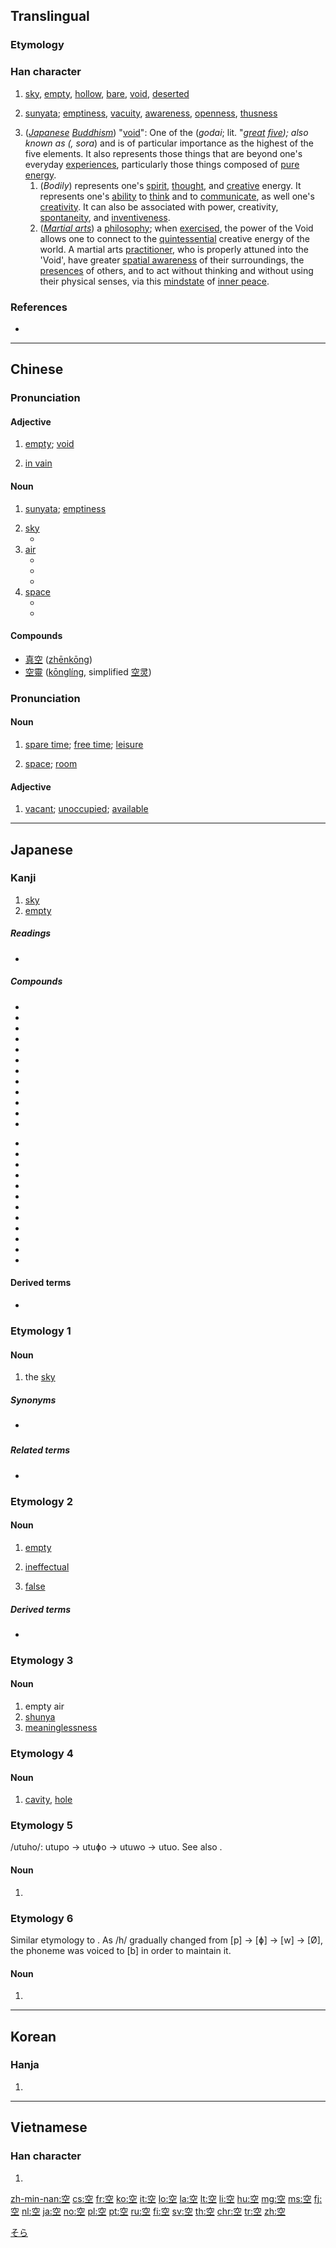 {{character info/new}}
==Translingual==
{{stroke order|strokes=8}}

===Etymology===

{{Han compound|穴|工|c1=s|c2=p|t1=cave, hole|ls=psc}}

===Han character===
{{Han char|rn=116|rad=穴|as=03|sn=8|four=30101|canj=JCM|ids=⿱穴工}}

# [[sky]], [[empty]], [[hollow]], [[bare]], [[void]], [[deserted]]
# {{context|Buddhism|lang=mul}} [[sunyata]]; [[emptiness]], [[vacuity]], [[awareness]], [[openness]], [[thusness]]
# (''[[Japanese]] [[Buddhism]]'') "[[Wikipedia:Five elements (Japanese philosophy)#Kū|void]]": One of the {{l|ja|五大}} (''godai''; lit. "''[[great]] [[five]]); also known as {{l|ja|天}} ({{l|ja|そら}}, sora'') and is of particular importance as the highest of the five elements. It also represents those things that are beyond one's everyday [[experience]]s, particularly those things composed of [[pure]] [[energy]].
## (''Bodily'') represents one's [[spirit]], [[thought]], and [[creative]] energy. It represents one's [[ability]] to [[think]] and to [[communicate]], as well one's [[creativity]]. It can also be associated with power, creativity, [[spontaneity]], and [[inventiveness]].
## (''[[martial art|Martial arts]]'') a [[philosophy]]; when [[exercise]]d, the power of the Void allows one to connect to the [[quintessential]] creative energy of the world. A martial arts [[practitioner]], who is properly attuned into the 'Void', have greater [[visucentric|spatial awareness]] of their surroundings, the [[presence]]s of others, and to act without thinking and without using their physical senses, via this [[mindstate]] of [[inner peace]].

===References===
* {{Han ref|kx=0863.010|dkj=25415|dj=1289.080|hdz=42719.080|uh=7A7A|ud=31354|bh=AAC5|bd=43717}}

----

==Chinese==
{{zh-forms}}

===Pronunciation===
{{zh-pron
|m=kōng
|c=hung1
|mn=khang/khàng/khòng
|mc=y
|oc=y
|cat=a,n
}}

====Adjective====
{{cmn-adj|ts|pin=kōng|pint=kong1}}

# [[empty]]; [[void]] 
#: {{zh-usex|這 箱子 是 空 的|This box is empty}}
#: {{zh-usex|在 盒子 裡 有 些 空 瓶。|There are some empty bottles in the box.}}
# [[in vain]]

====Noun====
{{zh-noun}}
{{wikipedia|Śūnyatā|lang=en}}

# {{context|Buddhism|lang=zh}} [[sunyata]]; [[emptiness]]
# [[sky]]
#* {{zh-l|天空|the sky}}
# [[air]]
#* {{zh-l|空气|air; athmosphere}}
#* {{zh-l|航空|aviation}}
#* {{zh-l|空调/空調|air conditioning}}
# [[space]] 
#* {{zh-l|太空|outer space}}
#* {{zh-l|空间/空間|space}}


====Compounds====
* [[真空]] ([[zhēnkōng]])
* [[空靈]] ([[kōnglíng]], simplified [[空灵]])

===Pronunciation===
{{zh-pron
|m=kòng
|c=hung1
|mn=khang/khàng/khòng
|cat=a,n
}}

====Noun====
{{zh-noun}}

# [[spare time]]; [[free time]]; [[leisure]] 
#: {{zh-usex|我 今天 有 空{kòng}。|I'm free today.}}
#: {{zh-usex|你 下午 有 空{kòng} 嗎？|Are you free this afternoon?}}
#: {{zh-usex|現在 醫生 沒 空{kòng}。|The doctor is not available now.}}
# [[space]]; [[room]]
#: {{zh-usex|再 擠 個 人 進來 行 嗎？車 裡 還 有 '''空{kòng}''' 嗎？|Can you fit in another person? Is there '''room''' in the car?}}

====Adjective====
{{zh-adj}}

# [[vacant]]; [[unoccupied]]; [[available]]
#: {{zh-usex|有 空{kòng} 房間 嗎？|Have you any vacant room ?}}
#: {{zh-usex|這 個 位子 空{kòng} 著{zhe} 嗎？|Is this seat available?}}

----

==Japanese==

===Kanji===
{{ja-kanji|grade=1|rs=穴03}}

# [[sky]]
# [[empty]]

=====Readings=====
* {{ja-readings|goon=[[くう]] (kū), [[く]] (ku)
|kanon=[[こう]] (kō) {{qualifier|non-[[w:Jōyō kanji|Jōyō]] reading}}
|kun=[[そら]] (sora), [[から]] (kara), [[あく]] (aku), [[うろ]] (uro), [[すく]] (suku), [[むな]] (muna), [[うつ]] (utsu), [[うつぼ]] (utsubo), [[うつお]] (utsuo)}}

=====Compounds=====
{{top2}}
* {{ja-l|青空||aozora}}
* {{ja-l|青空市場||aozora ichiba}}
* {{ja-l|冬空||fuyuzora}}
* {{ja-l|空っぽ||karappo}}
* {{ja-l|空手||karate}}
* {{ja-l|空オケ||karaoke}}
* {{ja-l|空気||kūki}}
* {{ja-l|空間||kūkan}}
* {{ja-l|空港||kūkō}}
* {{ja-l|空中||kūchū}}
* {{ja-l|空輸||kūyu}}
* {{ja-l|空洞||kūdō}}
{{mid2}}
* {{ja-l|空腹||kūfuku}}
* {{ja-l|空白||kūhaku}}
* {{ja-l|空席||kūseki}}
* {{ja-l|真空||shinkū}}
* {{ja-l|架空||kakū}}
* {{ja-l|虚空||kokū}}
* {{ja-l|航空||kōkū}}
* {{ja-l|航空便||kōkūbin}}
* {{ja-l|空き缶||akikan}}
* {{ja-l|空き瓶||akibin}}
* {{ja-l|空き巣狙い||akisunerai}}
* {{ja-l|空しい||munashii}}
{{bottom}}

====Derived terms====
* {{ja-l|空揚げ||karaage}}

===Etymology 1===

====Noun====
{{ja-noun|そら}}

# the [[sky]]

=====Synonyms=====
* {{sense|the sky}} {{ja-l|天|てん|ten}}

=====Related terms=====
* {{ja-r|空で|そらで}}

===Etymology 2===

====Noun====
{{ja-noun|から}}

# [[empty]]
#: {{lang|ja|'''空'''箱}}
# [[ineffectual]]
#: {{lang|ja|'''空'''振り}}
# [[false]]
#: {{lang|ja|'''空'''元気}}

=====Derived terms=====
* {{ja-l||カラオケ|karaoke}}

===Etymology 3===

====Noun====
{{ja-noun|くう}}

# empty air
# [[shunya]]
# [[meaninglessness]]

===Etymology 4===

====Noun====
{{ja-noun|うろ}}

# [[cavity]], [[hole]]

===Etymology 5===
/utuho/: utupo → utuɸo → utuwo → utuo. See also {{term|空|lang=ja|tr=utsubo}}.

====Noun====
{{ja-noun|うつお|hhira=うつほ}}

# {{alternative form of|うろ|lang=ja}}

===Etymology 6===
Similar etymology to {{term|空|lang=ja|tr=utsuo}}. As /h/ gradually changed from [p] → [ɸ] → [w] → [Ø], the phoneme was voiced to [b] in order to maintain it.

====Noun====
{{ja-noun|うつぼ}}

# {{alternative form of|うろ|lang=ja}}

[[Category:1000 Japanese basic words|そら]]

----

==Korean==

===Hanja===
{{ko-hanja|hangeul=[[공]]|eumhun=빌|rv=gong|mr=kong|y=kong|ehrv=bil}}

# {{defn|lang=ko|sort=穴03}}

----

==Vietnamese==

===Han character===
{{vi-hantu|[[không]], [[khỏng]], [[cung]], [[khung]]|rs=穴03}}

# {{defn|lang=vi|sort=穴03}}

[[zh-min-nan:空]]
[[cs:空]]
[[fr:空]]
[[ko:空]]
[[it:空]]
[[lo:空]]
[[la:空]]
[[lt:空]]
[[li:空]]
[[hu:空]]
[[mg:空]]
[[ms:空]]
[[fj:空]]
[[nl:空]]
[[ja:空]]
[[no:空]]
[[pl:空]]
[[pt:空]]
[[ru:空]]
[[fi:空]]
[[sv:空]]
[[th:空]]
[[chr:空]]
[[tr:空]]
[[zh:空]]